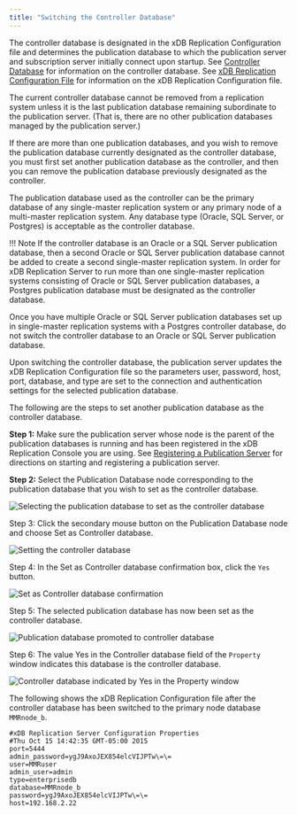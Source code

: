 ```yaml
---
title: "Switching the Controller Database"
---
```


<div id="switching_controller_db" class="registered_link"></div>

The controller database is designated in the xDB Replication Configuration file and determines the publication database to which the publication server and subscription server initially connect upon startup. See [Controller Database](../02_overview/03_replication_server_components_and_architecture/01_physical_components/#controller_database) for information on the controller database. See [xDB Replication Configuration File](../02_overview/03_replication_server_components_and_architecture/01_physical_components/#xdb_replication_conf_file) for information on the xDB Replication Configuration file.

The current controller database cannot be removed from a replication system unless it is the last publication database remaining subordinate to the publication server. (That is, there are no other publication databases managed by the publication server.)

If there are more than one publication databases, and you wish to remove the publication database currently designated as the controller database, you must first set another publication database as the controller, and then you can remove the publication database previously designated as the controller.

The publication database used as the controller can be the primary database of any single-master replication system or any primary node of a multi-master replication system. Any database type (Oracle, SQL Server, or Postgres) is acceptable as the controller database.

!!! Note
    If the controller database is an Oracle or a SQL Server publication database, then a second Oracle or SQL Server publication database cannot be added to create a second single-master replication system. In order for xDB Replication Server to run more than one single-master replication systems consisting of Oracle or SQL Server publication databases, a Postgres publication database must be designated as the controller database.

Once you have multiple Oracle or SQL Server publication databases set up in single-master replication systems with a Postgres controller database, do not switch the controller database to an Oracle or SQL Server publication database.

Upon switching the controller database, the publication server updates the xDB Replication Configuration file so the parameters user, password, host, port, database, and type are set to the connection and authentication settings for the selected publication database.

The following are the steps to set another publication database as the controller database.

**Step 1:** Make sure the publication server whose node is the parent of the publication databases is running and has been registered in the xDB Replication Console you are using. See [Registering a Publication Server](../05_smr_operation/02_creating_publication/01_registering_publication_server/#registering_publication_server) for directions on starting and registering a publication server.

**Step 2:** Select the Publication Database node corresponding to the publication database that you wish to set as the controller database.

![Selecting the publication database to set as the controller database](/../images/image275.png)

Step 3: Click the secondary mouse button on the Publication Database node and choose Set as Controller database.

![Setting the controller database](/../images/image276.png)

Step 4: In the Set as Controller database confirmation box, click the `Yes` button.

![Set as Controller database confirmation](/../images/image277.png)

Step 5: The selected publication database has now been set as the controller database.

![Publication database promoted to controller database](/../images/image278.png)

Step 6: The value <span class="title-ref">Yes</span> in the Controller database field of the `Property` window indicates this database is the controller database.

![Controller database indicated by Yes in the Property window](/../images/image279.png)

The following shows the xDB Replication Configuration file after the controller database has been switched to the primary node database `MMRnode_b`.

```text
#xDB Replication Server Configuration Properties
#Thu Oct 15 14:42:35 GMT-05:00 2015
port=5444
admin_password=ygJ9AxoJEX854elcVIJPTw\=\=
user=MMRuser
admin_user=admin
type=enterprisedb
database=MMRnode_b
password=ygJ9AxoJEX854elcVIJPTw\=\=
host=192.168.2.22
```
